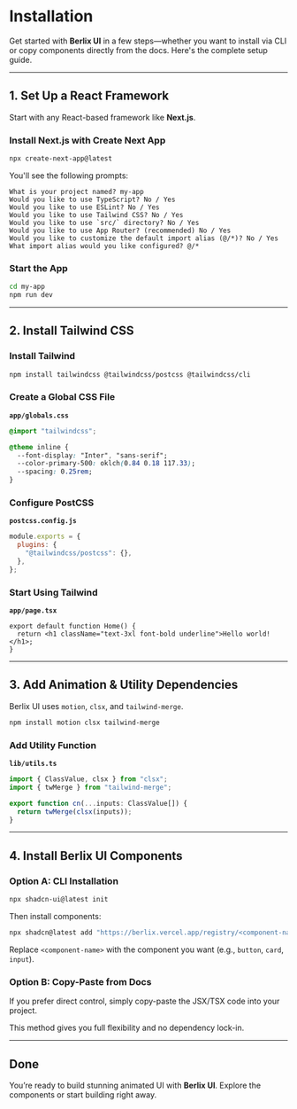# Installation

Get started with **Berlix UI** in a few steps—whether you want to install via CLI or copy components directly from the docs. Here's the complete setup guide.

---

## 1. Set Up a React Framework

Start with any React-based framework like **Next.js**.

### Install Next.js with Create Next App

```bash
npx create-next-app@latest
```

You'll see the following prompts:

```
What is your project named? my-app
Would you like to use TypeScript? No / Yes
Would you like to use ESLint? No / Yes
Would you like to use Tailwind CSS? No / Yes
Would you like to use `src/` directory? No / Yes
Would you like to use App Router? (recommended) No / Yes
Would you like to customize the default import alias (@/*)? No / Yes
What import alias would you like configured? @/*
```

### Start the App

```bash
cd my-app
npm run dev
```

---

## 2. Install Tailwind CSS

### Install Tailwind

```bash
npm install tailwindcss @tailwindcss/postcss @tailwindcss/cli
```

### Create a Global CSS File

**`app/globals.css`**

```css
@import "tailwindcss";

@theme inline {
  --font-display: "Inter", "sans-serif";
  --color-primary-500: oklch(0.84 0.18 117.33);
  --spacing: 0.25rem;
}
```

### Configure PostCSS

**`postcss.config.js`**

```js
module.exports = {
  plugins: {
    "@tailwindcss/postcss": {},
  },
};
```

### Start Using Tailwind

**`app/page.tsx`**

```tsx
export default function Home() {
  return <h1 className="text-3xl font-bold underline">Hello world!</h1>;
}
```

---

## 3. Add Animation & Utility Dependencies

Berlix UI uses `motion`, `clsx`, and `tailwind-merge`.

```bash
npm install motion clsx tailwind-merge
```

### Add Utility Function

**`lib/utils.ts`**

```ts
import { ClassValue, clsx } from "clsx";
import { twMerge } from "tailwind-merge";

export function cn(...inputs: ClassValue[]) {
  return twMerge(clsx(inputs));
}
```

---

## 4. Install Berlix UI Components

### Option A: CLI Installation

```bash
npx shadcn-ui@latest init
```

Then install components:

```bash
npx shadcn@latest add "https://berlix.vercel.app/registry/<component-name>.json"
```

Replace `<component-name>` with the component you want (e.g., `button`, `card`, `input`).

### Option B: Copy-Paste from Docs

If you prefer direct control, simply copy-paste the JSX/TSX code into your project.

This method gives you full flexibility and no dependency lock-in.

---

## Done

You’re ready to build stunning animated UI with **Berlix UI**. Explore the components or start building right away.

